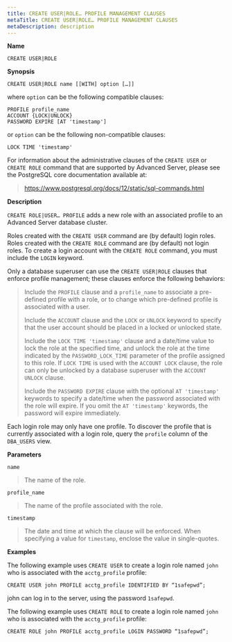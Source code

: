 ```yaml
---
title: CREATE USER|ROLE… PROFILE MANAGEMENT CLAUSES
metaTitle: CREATE USER|ROLE… PROFILE MANAGEMENT CLAUSES
metaDescription: description
---
```


**Name**

`CREATE USER|ROLE`

**Synopsis**

``` text
CREATE USER|ROLE name [[WITH] option […]]
```

where `option` can be the following compatible clauses:

``` text
PROFILE profile_name
ACCOUNT {LOCK|UNLOCK}
PASSWORD EXPIRE [AT 'timestamp']
```

or `option` can be the following non-compatible clauses:

``` text
LOCK TIME 'timestamp'
```

For information about the administrative clauses of the `CREATE USER` or
`CREATE ROLE` command that are supported by Advanced Server, please see
the PostgreSQL core documentation available at:

> <https://www.postgresql.org/docs/12/static/sql-commands.html>

**Description**

`CREATE ROLE|USER… PROFILE` adds a new role with an associated profile
to an Advanced Server database cluster.

Roles created with the `CREATE USER` command are (by default) login
roles. Roles created with the `CREATE ROLE` command are (by default) not
login roles. To create a login account with the `CREATE ROLE` command,
you must include the `LOGIN` keyword.

Only a database superuser can use the `CREATE USER|ROLE` clauses that
enforce profile management; these clauses enforce the following
behaviors:

> Include the `PROFILE` clause and a `profile_name` to associate a
> pre-defined profile with a role, or to change which pre-defined
> profile is associated with a user.
> 
> Include the `ACCOUNT` clause and the `LOCK` or `UNLOCK` keyword to
> specify that the user account should be placed in a locked or unlocked
> state.
> 
> Include the `LOCK TIME 'timestamp'` clause and a date/time value to
> lock the role at the specified time, and unlock the role at the time
> indicated by the `PASSWORD_LOCK_TIME` parameter of the profile
> assigned to this role. If `LOCK TIME` is used with the `ACCOUNT LOCK`
> clause, the role can only be unlocked by a database superuser with the
> `ACCOUNT UNLOCK` clause.
> 
> Include the `PASSWORD EXPIRE` clause with the optional `AT
> 'timestamp'` keywords to specify a date/time when the password
> associated with the role will expire. If you omit the `AT 'timestamp'`
> keywords, the password will expire immediately.

Each login role may only have one profile. To discover the profile that
is currently associated with a login role, query the `profile` column of
the `DBA_USERS` view.

**Parameters**

`name`

> The name of the role.

`profile_name`

> The name of the profile associated with the role.

`timestamp`

> The date and time at which the clause will be enforced. When
> specifying a value for `timestamp`, enclose the value in
> single-quotes.

**Examples**

The following example uses `CREATE USER` to create a login role named
`john` who is associated with the `acctg_profile` profile:

``` text
CREATE USER john PROFILE acctg_profile IDENTIFIED BY “1safepwd”;
```

john can log in to the server, using the password `1safepwd`.

The following example uses `CREATE ROLE` to create a login role named
`john` who is associated with the `acctg_profile` profile:

``` text
CREATE ROLE john PROFILE acctg_profile LOGIN PASSWORD “1safepwd”;
```
